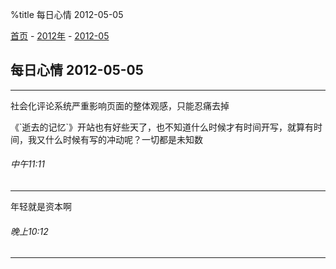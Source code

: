 %title 每日心情 2012-05-05

[[../../../index|首页]] - [[../index|2012年]] - [[index|2012-05]]
==每日心情 2012-05-05==
----
社会化评论系统严重影响页面的整体观感，只能忍痛去掉

《`逝去的记忆`》开站也有好些天了，也不知道什么时候才有时间开写，就算有时间，我又什么时候有写的冲动呢？一切都是未知数
======中午11:11======
----
年轻就是资本啊
======晚上10:12======
----
